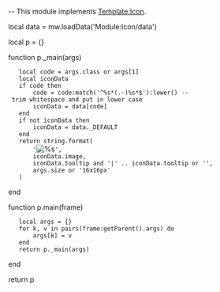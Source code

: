 -- This module implements [[Template:Icon|Template:Icon]].

local data = mw.loadData('Module:Icon/data')

local p = {}

function p._main(args)
	local code = args.class or args[1]
	local iconData
	if code then
		code = code:match('^%s*(.-)%s*$'):lower() -- trim whitespace and put in lower case
		iconData = data[code]
	end
	if not iconData then
		iconData = data._DEFAULT
	end
	return string.format(
		'[[File:%s%s|%s]]',
		iconData.image,
		iconData.tooltip and '|' .. iconData.tooltip or '',
		args.size or '16x16px'
	)
end

function p.main(frame)
	local args = {}
	for k, v in pairs(frame:getParent().args) do
		args[k] = v
	end
	return p._main(args)
end

return p